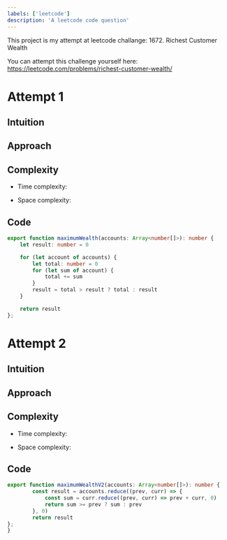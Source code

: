 ```yaml
---
labels: ['leetcode']
description: 'A leetcode code question'
---
```


This project is my attempt at leetcode challange: 1672. Richest Customer Wealth

You can attempt this challenge yourself here: https://leetcode.com/problems/richest-customer-wealth/

# Attempt 1

## Intuition
<!-- Describe your first thoughts on how to solve this problem. -->


## Approach
<!-- Describe your approach to solving the problem. -->


## Complexity
- Time complexity:
<!-- Add your time complexity here, e.g. $$O(n)$$ -->

- Space complexity:
<!-- Add your space complexity here, e.g. $$O(n)$$ -->

## Code

```ts
export function maximumWealth(accounts: Array<number[]>): number {
	let result: number = 0

	for (let account of accounts) {
		let total: number = 0
		for (let sum of account) {
			total += sum
		}
		result = total > result ? total : result
	}

	return result
};
```

# Attempt 2

## Intuition
<!-- Describe your first thoughts on how to solve this problem. -->


## Approach
<!-- Describe your approach to solving the problem. -->


## Complexity
- Time complexity:
<!-- Add your time complexity here, e.g. $$O(n)$$ -->

- Space complexity:
<!-- Add your space complexity here, e.g. $$O(n)$$ -->

## Code

```ts
export function maximumWealthV2(accounts: Array<number[]>): number {
		const result = accounts.reduce((prev, curr) => {
			const sum = curr.reduce((prev, curr) => prev + curr, 0)
			return sum >= prev ? sum : prev
		}, 0)
		return result
};
}
```